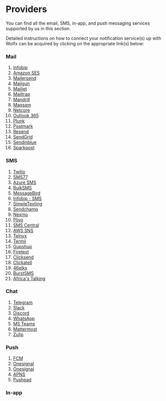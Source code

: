 # Providers

You can find all the email, SMS, in-app, and push messaging services supported by us in this section.

Detailed instructions on how to connect your notification service(s) up with Wolfx can be acquired by clicking on the appropriate link(s) below:

### Mail
1. [Infobip](/providers/mail/infobip)
2. [Amazon SES](/providers/mail/ses)
3. [Mailersend](/providers/mail/mailersend)
4. [Mailgun](/providers/mail/mailgun)
5. [Mailjet](/providers/mail/mailjet)
6. [Mailtrap](/providers/mail/mailtrap)
7. [Mandrill](/providers/mail/mandrill)
8. [Maqsam](/providers/mail/maqsam)
9. [Netcore](/providers/mail/netcore)
10. [Outlook 365](/providers/mail/outlook365)
11. [Plunk](/providers/mail/plunk)
12. [Postmark](/providers/mail/postmark)
13. [Resend](/providers/mail/resend)
14. [SendGrid](/providers/mail/sendgrid)
15. [Sendinblue](/providers/mail/sendinblue)
16. [Sparkpost](/providers/mail/sparkpost)

### SMS

1. [Twilio](/providers/sms/twilio)
2. [SMS77](/providers/sms/sms77)
3. [Azure SMS](/providers/sms/azure)
4. [BulkSMS](/providers/sms/bulk-sms)
5. [MessageBird](/providers/sms/messagebird)
6. [Infobip - SMS](/providers/sms/infobip)
7. [SimpleTexting](/providers/sms/simpletexting)
8. [Sendchamp](/providers/sms/sendchamp)
9. [Nexmo](/providers/sms/nexmo)
10. [Plivo](/providers/sms/plivo)
11. [SMS Central](/providers/sms/sms-central)
12. [AWS SNS](/providers/sms/sns)
13. [Telnyx](/providers/sms/telnyx)
14. [Termii](/providers/sms/termii)
15. [Gupshup](/providers/sms/gupshup)
16. [Firetext](/providers/sms/firetext)
17. [Clicksend](/providers/sms/clicksend)
18. [Clickatell](/providers/sms/clickatell)
19. [46elks](/providers/sms/46elks)
20. [BurstSMS](/providers/sms/burst-sms)
21. [Africa's Talking](/providers/sms/africas-talking)

### Chat

1. [Telegram](/providers/chat/telegram)
2. [Slack](/providers/chat/slack)
3. [Discord](/providers/chat/discord)
4. [WhatsApp](/providers/chat/whats-app)
5. [MS Teams](/providers/chat/ms-team)
6. [Mattermost](/providers/chat/mattermost)
7. [Zulip](/providers/chat/zulip)

### Push

1. [FCM](/providers/push/fcm)
2. [Onesignal](/providers/push/onesignal)
3. [Onesignal](/providers/push/onesignal)
4. [APNS](/providers/push/apns)
5. [Pushpad](/providers/push/pushpad)

### In-app